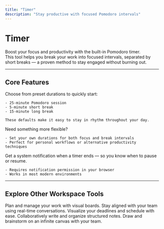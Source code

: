 ```yaml
---
title: "Timer"
description: "Stay productive with focused Pomodoro intervals"
---
```


# Timer

Boost your focus and productivity with the built-in Pomodoro timer.  
This tool helps you break your work into focused intervals, separated by short breaks — a proven method to stay engaged without burning out.

---

## Core Features

<AccordionGroup>

  <Accordion title="Work in Focused Sprints" icon="clock">
    Choose from preset durations to quickly start:

    - 25-minute Pomodoro session  
    - 5-minute short break  
    - 15-minute long break

    These defaults make it easy to stay in rhythm throughout your day.
  </Accordion>

  <Accordion title="Custom Timers" icon="sliders">
    Need something more flexible?

    - Set your own durations for both focus and break intervals  
    - Perfect for personal workflows or alternative productivity techniques
  </Accordion>

  <Accordion title="Desktop Notifications" icon="bell">
    Get a system notification when a timer ends — so you know when to pause or resume.

    - Requires notification permission in your browser  
    - Works in most modern environments
  </Accordion>

</AccordionGroup>

---

## Explore Other Workspace Tools

<Columns cols={2}>
  <Card
    title="Tasks"
    icon="layout-dashboard"
    href="/workspace/tasks"
  >
    Plan and manage your work with visual boards.
  </Card>
  <Card
    title="Chat"
    icon="message-square"
    href="/workspace/chat"
  >
    Stay aligned with your team using real-time conversations.
  </Card>
  <Card
    title="Calendar"
    icon="calendar"
    href="/workspace/calendar"
  >
    Visualize your deadlines and schedule with ease.
  </Card>
  <Card
    title="Notes"
    icon="book"
    href="/workspace/notes"
  >
    Collaboratively write and organize structured notes.
  </Card>
  <Card
    title="Whiteboard"
    icon="pen-tool"
    href="/workspace/whiteboard"
  >
    Draw and brainstorm on an infinite canvas with your team.
  </Card>
</Columns>
